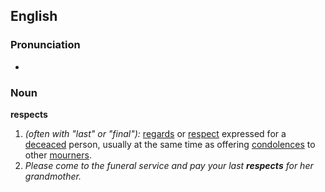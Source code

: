 ==English==
===Pronunciation===
*{{audio|en-us-respects.ogg|Audio (US)}}

===Noun===
'''respects'''
# ''(often with "last" or "final"):'' [[regards]] or [[respect]] expressed for a [[deceaced]] person, usually at the same time as offering [[condolences]] to other [[mourners]].
#''Please come to the funeral service and pay your last '''respects''' for her grandmother.''